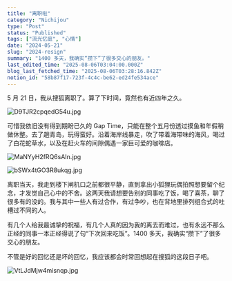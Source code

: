```yaml
---
title: "离职啦"
category: "Nichijou"
type: "Post"
status: "Published"
tags: ["流光忆庭", "心情"]
date: "2024-05-21"
slug: "2024-resign"
summary: "1400 多天，我确实“攒下”了很多交心的朋友。"
last_edited_time: "2025-08-06T03:04:00.000Z"
blog_last_fetched_time: "2025-08-06T03:28:16.842Z"
notion_id: "58b87f17-723f-4c4c-be62-ed24fe534ace"
---
```



5 月 21 日，我从搜狐离职了。算了下时间，竟然也有近四年之久。


![D9TJR2cpqedG54u.jpg](https://cdn.sa.net/2024/05/24/D9TJR2cpqedG54u.jpg)


可惜我依旧没有得到期盼已久的 Gap Time，只能在整个五月份透过摸鱼和年假稍做休整。去了趟青岛，玩得蛮好。沿着海岸线暴走，吹了带着海带味的海风，喝过了白花蛇草水，以及在赶火车的间隙偶遇一家巨可爱的咖啡店。


![MaNYyH2fRQ6sAIn.jpg](https://cdn.sa.net/2024/05/26/MaNYyH2fRQ6sAIn.jpg)


![bSWx4tGO3R8ukqg.jpg](https://cdn.sa.net/2024/05/26/bSWx4tGO3R8ukqg.jpg)


离职当天，我走到楼下闸机口之前都很平静，直到拿出小狐狸玩偶拍照想要留个纪念，才发觉自己心中的不舍。这两天我请想要告别的同事吃了饭，喝了喜茶，聊了很多有的没的。我与其中一些人有过合作，有过争吵，也在背地里排列组合式的吐槽过不同的人。


有几个人给我最诚挚的祝福，有几个人真的因为我的离去而难过，也有永远不那么正经的同事一本正经得说了句“下次回来吃饭”。1400 多天，我确实“攒下”了很多交心的朋友。


不管是好的回忆还是坏的回忆，我应该都会时常回想起在搜狐的这段日子吧。


![VtLJdMjw4misnqp.jpg](https://cdn.sa.net/2024/05/24/VtLJdMjw4misnqp.jpg)

